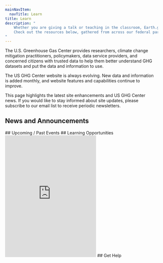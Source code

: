 ```yaml
---
mainNavItem:
  navTitle: Learn
title: Learn
description: "
    Whether you are giving a talk or teaching in the classroom, Earth.gov's learning and training resources can help educate your audience about our interconnected Earth.
    Check out the resources below, gathered from across our federal partners.
"
---
```



<AnchorScroll />
<Block >
  <Prose>

  The U.S. Greenhouse Gas Center provides researchers, climate change mitigation practitioners, policymakers, data service providers, and concerned citizens with trusted data to help them better understand GHG datasets and put the data and information to use. 

  The US GHG Center website is always evolving. New data and information is added monthly, and website features and capabilities continue to improve.  

  This page highlights the latest site enhancements and US GHG Center news. If you would like to stay informed about site updates, please subscribe to our email list to receive periodic newsletters. 

  </Prose>
</Block>

<Block>
  <Prose>
    <h2 id="news">News and Announcements</h2>
    <NewsComponent items={NEWS_ITEMS} />
  </Prose>
</Block>



<Block>
  <Prose>
    ## Upcoming / Past Events 
    <EventsComponent items={EVENT_ITEMS} />
  </Prose>
</Block>



<Block>
  <Prose>
    ## Learning Opportunities 
    <Embed
      src="https://www.youtube.com/embed/YQWespzOtzI?si=0T-HzC405nrLfsTp" 
      height="400"
    />
  </Prose>
</Block>

<Block>
  <Prose>
    ## Get Help

  </Prose>
</Block>
